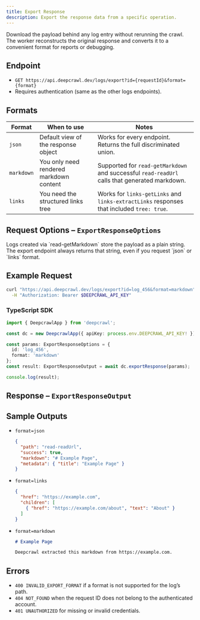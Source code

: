 ```yaml
---
title: Export Response
description: Export the response data from a specific operation.
---
```


Download the payload behind any log entry without rerunning the crawl. The
worker reconstructs the original response and converts it to a convenient
format for reports or debugging.

## Endpoint

- `GET https://api.deepcrawl.dev/logs/export?id={requestId}&format={format}`
- Requires authentication (same as the other logs endpoints).

## Formats

| Format | When to use | Notes |
| ------ | ----------- | ----- |
| `json` | Default view of the response object | Works for every endpoint. Returns the full discriminated union. |
| `markdown` | You only need rendered markdown content | Supported for `read-getMarkdown` and successful `read-readUrl` calls that generated markdown. |
| `links` | You need the structured links tree | Works for `links-getLinks` and `links-extractLinks` responses that included `tree: true`. |

## Request Options – `ExportResponseOptions`

<AutoTypeTable
  path="../../packages/contracts/src/logs/index.ts"
  name="ExportResponseOptions"
/>

<Callout type="warning">
  Logs created via `read-getMarkdown` store the payload as a plain string. The
  export endpoint always returns that string, even if you request `json` or
  `links` format.
</Callout>

## Example Request

```bash
curl "https://api.deepcrawl.dev/logs/export?id=log_456&format=markdown" \
  -H "Authorization: Bearer $DEEPCRAWL_API_KEY"
```

### TypeScript SDK

```typescript
import { DeepcrawlApp } from 'deepcrawl';

const dc = new DeepcrawlApp({ apiKey: process.env.DEEPCRAWL_API_KEY! });

const params: ExportResponseOptions = {
  id: 'log_456',
  format: 'markdown'
};
const result: ExportResponseOutput = await dc.exportResponse(params);

console.log(result);
```

## Response – `ExportResponseOutput`

<AutoTypeTable
  path="../../packages/contracts/src/logs/index.ts"
  name="ExportResponseOutput"
/>

## Sample Outputs

- `format=json`

  ```json
  {
    "path": "read-readUrl",
    "success": true,
    "markdown": "# Example Page",
    "metadata": { "title": "Example Page" }
  }
  ```

- `format=links`

  ```json
  {
    "href": "https://example.com",
    "children": [
      { "href": "https://example.com/about", "text": "About" }
    ]
  }
  ```

- `format=markdown`

  ```markdown
  # Example Page

  Deepcrawl extracted this markdown from https://example.com.
  ```

## Errors

- `400 INVALID_EXPORT_FORMAT` if a format is not supported for the log’s path.
- `404 NOT_FOUND` when the request ID does not belong to the authenticated account.
- `401 UNAUTHORIZED` for missing or invalid credentials.
